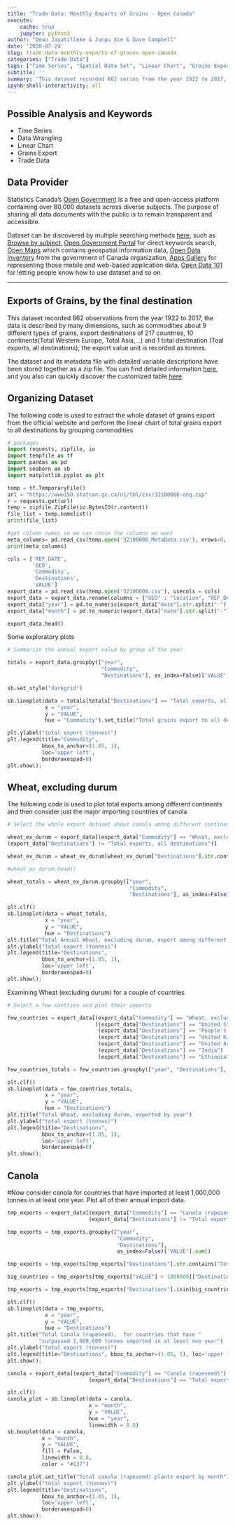 ---
title: "Trade Data: Monthly Exports of Grains - Open Canada"
execute:
    cache: true
    jupyter: python3
author: "Dean Jayatilleke & Junpu Xie & Dave Campbell"
date: '2020-07-24'
slug: trade-data-monthly-exports-of-grains-open-canada
categories: ["Trade Data"]
tags: ["Time Series", "Spatial Data Set", "Linear Chart", "Grains Export", "Trade Data", "Data Wrangling"]
subtitle: ''
summary: 'This dataset recorded 862 series from the year 1922 to 2017, the data is described by many dimensions, such as commodities about 9 different types of grains, export destinations which consist of 217 countries, 10 continents(Total Western Europe, Total Asia,…) and 1 total destination(Toal exports, all destinations), the export value unit is recorded as tonnes.'
ipynb-shell-interactivity: all
---

## Possible Analysis and Keywords

- Time Series
- Data Wrangling
- Linear Chart
- Grains Export
- Trade Data

## Data Provider

Statistics Canada's [Open Government](https://open.canada.ca/en) is a free and open-access platform  containing over 80,000 datasets across diverse subjects. The purpose of sharing all data documents with the public is to remain transparent and accessible. 

Dataset can be discovered by multiple searching methods [here](https://open.canada.ca/en/open-data), such as [Browse by subject](https://open.canada.ca/en/open-data), [Open Government Portal](https://search.open.canada.ca/en/od/?sort=last_modified_tdt%20desc&page=1&search_text=&od-search-portal=Open%20Data&_ga=2.198521263.1872662645.1597195650-535176367.1594143568) for direct keywords search, [Open Maps](https://open.canada.ca/en/open-map) which contains geospatial information data, [Open Data Inventory](https://open.canada.ca/en/search/inventory) from the government of Canada organization, [Apps Gallery](https://open.canada.ca/en/apps) for representing those mobile and web-based application data, [Open Data 101](https://open.canada.ca/en/open-data-principles) for letting people know how to use dataset and so on.

***

## Exports of Grains, by the final destination

This dataset recorded 862 observations from the year 1922 to 2017, the data is described by many dimensions, such as commodities about 9 different types of grains, export destinations of 217 countries, 10 continents(Total Western Europe, Total Asia,…) and 1 total destination (Toal exports, all destinations), the export value unit is recorded as tonnes.

The dataset and its metadata file with detailed variable descriptions have been stored together as a zip file. You can find detailed information [here](https://open.canada.ca/data/en/dataset/33a5e534-b62a-45b7-b36c-ddc16d53f6a0), and you also can quickly discover the customized table [here](https://www150.statcan.gc.ca/t1/tbl1/en/tv.action?pid=3210000801).

## Organizing Dataset

The following code is used to extract the whole dataset of grains export from the official website and perform the linear chart of total grains export to all destinations by grouping commodities.

```{python dataset download}

# packages
import requests, zipfile, io
import tempfile as tf
import pandas as pd
import seaborn as sb
import matplotlib.pyplot as plt

temp = tf.TemporaryFile()
url = "https://www150.statcan.gc.ca/n1/tbl/csv/32100008-eng.zip"
r = requests.get(url)
temp = zipfile.ZipFile(io.BytesIO(r.content))
file_list = temp.namelist()
print(file_list)

#get column names so we can chose the columns we want
meta_columns= pd.read_csv(temp.open('32100008_MetaData.csv'), nrows=0, skiprows = 8).columns.tolist()
print(meta_columns)

```

```{python dataset}

cols = ['REF_DATE', 
        'GEO', 
        'Commodity', 
        'Destinations', 
        'VALUE']
export_data = pd.read_csv(temp.open('32100008.csv'), usecols = cols)
export_data = export_data.rename(columns = {"GEO" : "location", "REF_DATE" : "date"})
export_data["year"] = pd.to_numeric(export_data["date"].str.split("-").str[0])
export_data["month"] = pd.to_numeric(export_data["date"].str.split("-").str[1])

export_data.head()
```

Some exploratory plots 

```{python}
# Summarize the annual export value by group of the year

totals = export_data.groupby(["year", 
                              "Commodity", 
                              "Destinations"], as_index=False)['VALUE'].sum()

sb.set_style("darkgrid")

sb.lineplot(data = totals[totals["Destinations"] == "Total exports, all destinations"], 
            x = "year", 
            y = "VALUE",
            hue = "Commodity").set_title("Total grains export to all destinations")

plt.ylabel("total export (tonnes)")
plt.legend(title="Commodity", 
           bbox_to_anchor=(1.05, 1), 
           loc='upper left', 
           borderaxespad=0)
plt.show();
```

## Wheat, excluding durum

The following code is used to plot total exports among different continents and then consider just the major importing countries of canola

```{python graph, warning = FALSE}

# Select the whole export dataset about canola among different continents

wheat_ex_durum = export_data[(export_data["Commodity"] == "Wheat, excluding durum") &
(export_data["Destinations"] != "Total exports, all destinations")]

wheat_ex_durum = wheat_ex_durum[wheat_ex_durum["Destinations"].str.contains("Total")]

#wheat_ex_durum.head()

wheat_totals = wheat_ex_durum.groupby(["year", 
                                       "Commodity", 
                                       "Destinations"], as_index=False)['VALUE'].sum()

plt.clf()
sb.lineplot(data = wheat_totals, 
            x = "year", 
            y = "VALUE",
            hue = "Destinations")
plt.title("Total Annual Wheat, excluding durum, export among different continents")
plt.ylabel("total export (tonnes)")
plt.legend(title="Destinations", 
           bbox_to_anchor=(1.05, 1), 
           loc='upper left', 
           borderaxespad=0)
plt.show();

```

Examining Wheat (excluding durum) for a couple of countries
```{python}

# Select a few contries and plot their imports

few_countries = export_data[(export_data["Commodity"] == "Wheat, excluding durum") &
                            ((export_data["Destinations"] == "United States") |
                             (export_data["Destinations"] == "People's Republic of China") |
                             (export_data["Destinations"] == "United Kingdom") |
                             (export_data["Destinations"] == "United Arab Emirates") |
                             (export_data["Destinations"] == "India") |
                             (export_data["Destinations"] == "Ethiopia"))]

few_countries_totals = few_countries.groupby(["year", "Destinations"], as_index=False)['VALUE'].sum()

plt.clf()
sb.lineplot(data = few_countries_totals, 
            x = "year", 
            y = "VALUE",
            hue = "Destinations")
plt.title("Total Wheat, excluding durum, exported by year")
plt.ylabel("total export (tonnes)")
plt.legend(title="Destinations", 
           bbox_to_anchor=(1.05, 1), 
           loc='upper left', 
           borderaxespad=0)
plt.show();
```

## Canola



#Now consider canola for countries that have imported at least 1,000,000 tonnes in at least one year.  Plot all of their annual import data.

```{python}

tmp_exports = export_data[(export_data["Commodity"] == "Canola (rapeseed)") &
                          (export_data["Destinations"] != "Total exports, all destinations")]

tmp_exports = tmp_exports.groupby(["year", 
                                   "Commodity", 
                                   "Destinations"], 
                                   as_index=False)['VALUE'].sum()

tmp_exports = tmp_exports[tmp_exports["Destinations"].str.contains("Total") == False]

big_countries = tmp_exports[tmp_exports["VALUE"] > 1000000]["Destinations"].unique()

tmp_exports = tmp_exports[tmp_exports["Destinations"].isin(big_countries)]

plt.clf()
sb.lineplot(data = tmp_exports, 
            x = "year", 
            y = "VALUE",
            hue = "Destinations")
plt.title("Total Canola (rapeseed),  for countries that have "
          "surpassed 1,000,000 tonnes imported in at least one year")
plt.ylabel("total export (tonnes)")
plt.legend(title="Destinations", bbox_to_anchor=(1.05, 1), loc='upper left', borderaxespad=0)
plt.show();

```

``` {python canola by month}

canola = export_data[(export_data["Commodity"] == "Canola (rapeseed)") &
                          (export_data["Destinations"] == "Total exports, all destinations")]

plt.clf()
canola_plot = sb.lineplot(data = canola,
                          x = "month",
                          y = "VALUE",
                          hue = "year",
                          linewidth = 0.8)
sb.boxplot(data = canola,
           x = "month",
           y = "VALUE",
           fill = False,
           linewidth = 0.8,
           color = "#137")

canola_plot.set_title("Total canola (rapeseed) plants export by month")
plt.ylabel("total export (tonnes)")
plt.legend(title="Destinations", 
           bbox_to_anchor=(1.05, 1), 
           loc='upper left', 
           borderaxespad=0)
plt.show();

```
